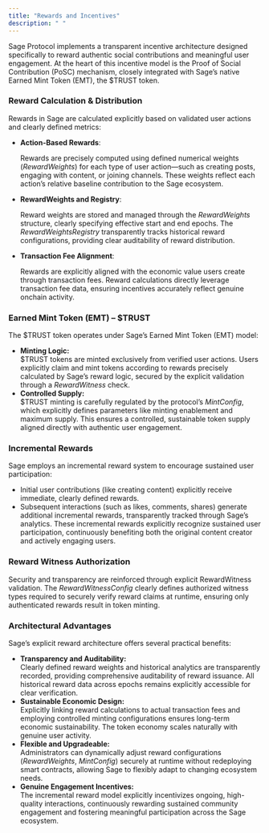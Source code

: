 ```yaml
---
title: "Rewards and Incentives"
description: " "
---
```


Sage Protocol implements a transparent incentive architecture designed specifically to reward authentic social contributions and meaningful user engagement. At the heart of this incentive model is the Proof of Social Contribution (PoSC) mechanism, closely integrated with Sage’s native Earned Mint Token (EMT), the \$TRUST token.

### **Reward Calculation & Distribution**

Rewards in Sage are calculated explicitly based on validated user actions and clearly defined metrics:

- **Action-Based Rewards**:

  Rewards are precisely computed using defined numerical weights (_RewardWeights_) for each type of user action—such as creating posts, engaging with content, or joining channels. These weights reflect each action’s relative baseline contribution to the Sage ecosystem.
- **RewardWeights and Registry**:

  Reward weights are stored and managed through the _RewardWeights_ structure, clearly specifying effective start and end epochs. The _RewardWeightsRegistry_ transparently tracks historical reward configurations, providing clear auditability of reward distribution.
- **Transaction Fee Alignment**:

  Rewards are explicitly aligned with the economic value users create through transaction fees. Reward calculations directly leverage transaction fee data, ensuring incentives accurately reflect genuine onchain activity.

### **Earned Mint Token (EMT) – \$TRUST**

The \$TRUST token operates under Sage’s Earned Mint Token (EMT) model:

- **Minting Logic:**\
  \$TRUST tokens are minted exclusively from verified user actions. Users explicitly claim and mint tokens according to rewards precisely calculated by Sage’s reward logic, secured by the explicit validation through a _RewardWitness_ check.
- **Controlled Supply:**\
  \$TRUST minting is carefully regulated by the protocol’s _MintConfig_, which explicitly defines parameters like minting enablement and maximum supply. This ensures a controlled, sustainable token supply aligned directly with authentic user engagement.

### **Incremental Rewards**

Sage employs an incremental reward system to encourage sustained user participation:

- Initial user contributions (like creating content) explicitly receive immediate, clearly defined rewards.
- Subsequent interactions (such as likes, comments, shares) generate additional incremental rewards, transparently tracked through Sage’s analytics. These incremental rewards explicitly recognize sustained user participation, continuously benefiting both the original content creator and actively engaging users.

### **Reward Witness Authorization**

Security and transparency are reinforced through explicit RewardWitness validation. The _RewardWitnessConfig_ clearly defines authorized witness types required to securely verify reward claims at runtime, ensuring only authenticated rewards result in token minting.

### **Architectural Advantages**

Sage’s explicit reward architecture offers several practical benefits:

- **Transparency and Auditability:**\
  Clearly defined reward weights and historical analytics are transparently recorded, providing comprehensive auditability of reward issuance. All historical reward data across epochs remains explicitly accessible for clear verification.
- **Sustainable Economic Design:**\
  Explicitly linking reward calculations to actual transaction fees and employing controlled minting configurations ensures long-term economic sustainability. The token economy scales naturally with genuine user activity.
- **Flexible and Upgradeable:**\
  Administrators can dynamically adjust reward configurations (_RewardWeights_, _MintConfig_) securely at runtime without redeploying smart contracts, allowing Sage to flexibly adapt to changing ecosystem needs.
- **Genuine Engagement Incentives:**\
  The incremental reward model explicitly incentivizes ongoing, high-quality interactions, continuously rewarding sustained community engagement and fostering meaningful participation across the Sage ecosystem.